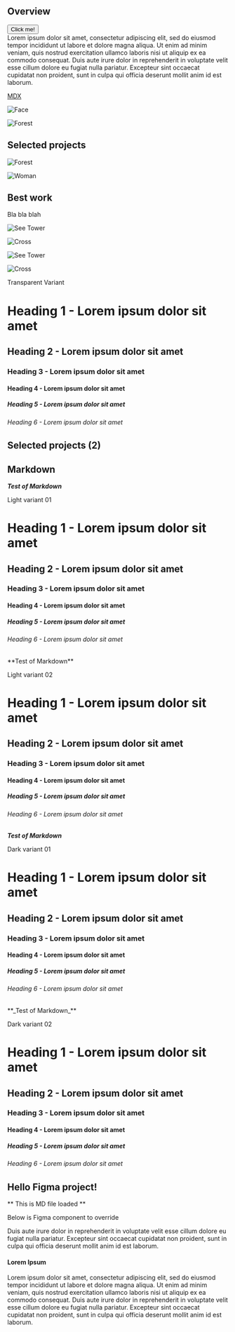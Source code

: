 ## Overview


<div>
<Button renderIcon="ExternalLink">Click me!</Button> 

<Icon name="Bell" size={96} stroke={0.72} set="duotone" />
</div>  
Lorem ipsum dolor sit amet, consectetur adipiscing elit, sed do eiusmod tempor incididunt ut labore et dolore magna aliqua. Ut enim ad minim veniam, quis nostrud exercitation ullamco laboris nisi ut aliquip ex ea commodo consequat. Duis aute irure dolor in reprehenderit in voluptate velit esse cillum dolore eu fugiat nulla pariatur. Excepteur sint occaecat cupidatat non proident, sunt in culpa qui officia deserunt mollit anim id est laborum.

[MDX](https://mdxjs.com "title")






![Face](/portrait.png)


<Column col={4} colSm={2} colMd={4} colLg={4} noGutter>

![Forest](https://cdn.pixabay.com/photo/2019/12/06/18/47/bavarian-forest-4677982_960_720.jpg)

</Column>


## Selected projects


![Forest](https://cdn.pixabay.com/photo/2019/12/06/18/47/bavarian-forest-4677982_960_720.jpg)

![Woman](https://images.pexels.com/photos/2177009/pexels-photo-2177009.jpeg)

<Row>
<Column col={4} colSm={2} colMd={4} colLg={4} >

## Best work
Bla bla blah

</Column>
<Column col={4} colSm={2} colMd={4} colLg={4} noGutter>
<ImageCard ratio="1x1" dark>

![See Tower](https://assets2.ello.co/uploads/asset/attachment/6324579/ello-optimized-c67792d8.jpg)


</ImageCard>

<ImageCard ratio="2x1" dark >

![Cross](https://assets1.ello.co/uploads/asset/attachment/6324583/ello-optimized-ee700a52.jpg)

</ImageCard>

<Card ratio="2x1" dark />
</Column>
<Column col={4} colSm={2} colMd={4} colLg={4} noGutter>  
<Card ratio="2x1" dark />
<Card ratio="2x1" dark />
<Card ratio="1x1" dark />
</Column>

</Row>

![See Tower](https://assets2.ello.co/uploads/asset/attachment/6324579/ello-optimized-c67792d8.jpg)

![Cross](https://assets1.ello.co/uploads/asset/attachment/6324583/ello-optimized-ee700a52.jpg)

<Row>
  <Column col={4} colMd={8} colLg={4} noGutter>
    <Card ratio="2x1" dark />
    <Card ratio="2x1" dark />
  </Column>
  <Card ratio="2x1" col={8} colMd={8} colLg={8} dark />
  

  <Column col={4} colMd={4} colLg={4} noGutter>
    <Card ratio="1x2" dark />
  </Column>
  <Column col={4} colMd={4} colLg={4} noGutter>
    <Card ratio="1x1" dark />
    <Card ratio="1x1" dark />
  </Column>
  <Column col={4} colMd={8} colLg={4} noGutter>
    <Card ratio="2x1" dark />
    <Card ratio="1x1" dark />
  </Column>

  <Card ratio="4x3" col={8} colMd={8} colLg={8} dark />
</Row>





<Container row>
<Column empty col={1} colMd={2} colLg={4} />
<Column col={11}>


Transparent Variant

# Heading 1 - Lorem ipsum dolor sit amet
## Heading 2 - Lorem ipsum dolor sit amet
### Heading 3 - Lorem ipsum dolor sit amet
#### Heading 4 - Lorem ipsum dolor sit amet
##### Heading 5 - Lorem ipsum dolor sit amet
###### Heading 6 - Lorem ipsum dolor sit amet
</Column>
</Container>

## Selected projects (2)

<Section>
<Row>
  <Column col={3} colMd={4} colLg={8} noGutter>
    <ImageCard ratio="1x1" dark />
  </Column>
  <Column col={3} colMd={2} colLg={4} noGutter>
    <ImageCard dark />
    <Card ratio="2x1" dark />
    <Card ratio="2x1" dark />
  </Column>
  <ImageCard col={6} colSm={2} colMd={4} colLg={4} dark />
  <ImageCard col={3} colMd={2} colLg={4} dark />
  <ImageCard col={3} colMd={2} colLg={4} dark />
</Row>
</Section>

## Markdown
<Container row>
<Column empty col={1} />
<Column col={11}>

**_Test of Markdown_**

Light variant 01

# Heading 1 - Lorem ipsum dolor sit amet
## Heading 2 - Lorem ipsum dolor sit amet
### Heading 3 - Lorem ipsum dolor sit amet
#### Heading 4 - Lorem ipsum dolor sit amet
##### Heading 5 - Lorem ipsum dolor sit amet
###### Heading 6 - Lorem ipsum dolor sit amet

</Column>
</Container>

<Container row theme="g20">
<Column empty col={1} />
<Column col={11}>
**Test of Markdown**

Light variant 02

# Heading 1 - Lorem ipsum dolor sit amet
## Heading 2 - Lorem ipsum dolor sit amet
### Heading 3 - Lorem ipsum dolor sit amet
#### Heading 4 - Lorem ipsum dolor sit amet
##### Heading 5 - Lorem ipsum dolor sit amet
###### Heading 6 - Lorem ipsum dolor sit amet
</Column>
</Container>

<Container row theme="g90">
<Column empty col={1} />
<Column col={11}>

**_Test of Markdown_**

Dark variant 01

# Heading 1 - Lorem ipsum dolor sit amet
## Heading 2 - Lorem ipsum dolor sit amet
### Heading 3 - Lorem ipsum dolor sit amet
#### Heading 4 - Lorem ipsum dolor sit amet
##### Heading 5 - Lorem ipsum dolor sit amet
###### Heading 6 - Lorem ipsum dolor sit amet

</Column>
</Container>

<Container row theme="g100">
<Column empty col={1} />
<Column col={11}>
**_Test of Markdown_**

Dark variant 02

# Heading 1 - Lorem ipsum dolor sit amet
## Heading 2 - Lorem ipsum dolor sit amet
### Heading 3 - Lorem ipsum dolor sit amet
#### Heading 4 - Lorem ipsum dolor sit amet
##### Heading 5 - Lorem ipsum dolor sit amet
###### Heading 6 - Lorem ipsum dolor sit amet
</Column>
</Container>

## Hello Figma project!

** This is MD file loaded **

Below is Figma component to override

Duis aute irure dolor in reprehenderit in voluptate velit esse cillum dolore eu fugiat nulla pariatur. Excepteur sint occaecat cupidatat non proident, sunt in culpa qui officia deserunt mollit anim id est laborum.

<!-- 
<Section row>
<Column gutter >
This is sample Figma file loaded in Markdown content
</Column>

<Column colMd={8} colLg={8} col={9} >
<Figma 
  source="4xx6pd9m10KoPFBsPCXQRA/Flow-My-Song?node-id=1%3A3"
/>
</Column>
</Section>


<Section row>
<Column colMd={8} colLg={8} col={6}>
<Figma 
  source="bZDTumELH6oDY45Lqtmzf8/Profil-Software-Meditapp?node-id=0%3A1"
/>


</Column>
<Column gutterLeft >

This is sample Figma file loaded in Markdown content

</Column>
</Section>


<Section row>
<Column colMd={8} colLg={12} col={12}>
<Figma 
  prototype
  source="LTVExgHHrDq71bIofzUPgj/XtraMile?node-id=31%3A290"
/>

</Column>
</Section> 
-->


#### Lorem Ipsum
  Lorem ipsum dolor sit amet, consectetur adipiscing elit, sed do eiusmod tempor incididunt ut labore et dolore magna aliqua. Ut enim ad minim veniam, quis nostrud exercitation ullamco laboris nisi ut aliquip ex ea commodo consequat. Duis aute irure dolor in reprehenderit in voluptate velit esse cillum dolore eu fugiat nulla pariatur. Excepteur sint occaecat cupidatat non proident, sunt in culpa qui officia deserunt mollit anim id est laborum.

